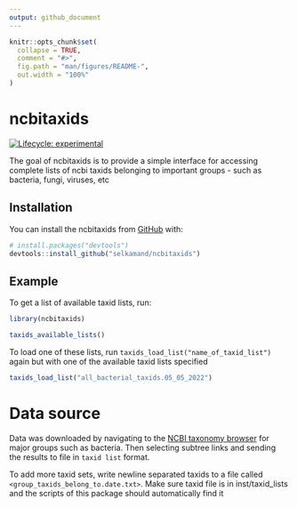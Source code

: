 ```yaml
---
output: github_document
---
```


<!-- README.md is generated from README.Rmd. Please edit that file -->

```r
knitr::opts_chunk$set(
  collapse = TRUE,
  comment = "#>",
  fig.path = "man/figures/README-",
  out.width = "100%"
)
```

# ncbitaxids

<!-- badges: start -->
[![Lifecycle: experimental](https://img.shields.io/badge/lifecycle-experimental-orange.svg)](https://lifecycle.r-lib.org/articles/stages.html#experimental)
<!-- badges: end -->

The goal of ncbitaxids is to provide a simple interface for accessing complete lists of ncbi taxids belonging to important groups - such as bacteria, fungi, viruses, etc

## Installation

You can install the ncbitaxids from [GitHub](https://github.com/selkamand/ncbitaxids) with:

``` r
# install.packages("devtools")
devtools::install_github("selkamand/ncbitaxids")
```
## Example

To get a list of available taxid lists, run:

```r
library(ncbitaxids)

taxids_available_lists()
```

To load one of these lists, run `taxids_load_list("name_of_taxid_list")` again but with one of the available taxid lists specified

```r
taxids_load_list("all_bacterial_taxids.05_05_2022")
```


# Data source

Data was downloaded by navigating to the [NCBI taxonomy browser](https://www.ncbi.nlm.nih.gov/Taxonomy/Browser/wwwtax.cgi?mode=Info&id=2&lvl=3&lin=f&keep=1&srchmode=1&unlock) for major groups such as bacteria. Then selecting subtree links and sending the results to file in `taxid list` format.

To add more taxid sets, write newline separated taxids to a file called `<group_taxids_belong_to.date.txt>`.
Make sure taxid file is in inst/taxid_lists and the scripts of this package should automatically find it
